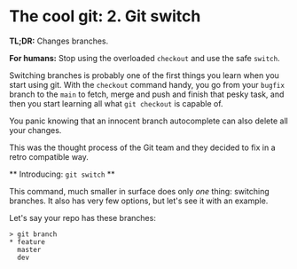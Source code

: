 # The cool git: 2. Git switch

**TL;DR:** Changes branches.

**For humans:** Stop using the overloaded ```checkout``` and use the safe ```switch```.

Switching branches is probably one of the first things you learn when you start using git. With the ```checkout``` command handy, you go from your ```bugfix``` branch to the ```main``` to fetch, merge and push and finish that pesky task, and then you start learning all what ```git checkout``` is capable of.

You panic knowing that an innocent branch autocomplete can also delete all your changes.

This was the thought process of the Git team and they decided to fix in a retro compatible way.

** Introducing: ```git switch``` **

This command, much smaller in surface does only _one_ thing: switching branches. It also has very few options, but let's see it with an example.

Let's say your repo has these branches:
```shell 
> git branch
* feature
  master
  dev
```
